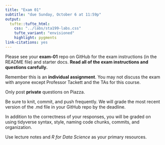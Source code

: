 ```yaml
---
title: "Exam 01"
subtitle: "due Sunday, October 6 at 11:59p"
output: 
  tufte::tufte_html:
    css: "../labs/sta199-labs.css"
    tufte_variant: "envisioned"
    highlight: pygments
link-citations: yes
---
```


Please see your **exam-01** repo on GitHub for the exam instructions (in the README file) and starter docs. **Read all of the exam instructions and questions carefully.**

Remember this is an **individual assignment**. You may not discuss the exam with anyone except Professor Tackett and the TAs for this course.

Only post **private** questions on Piazza.

Be sure to knit, commit, and push frequently. We will grade the most recent version of the .md file in your GitHub repo by the deadline. 


In addition to the correctness of your responses, you will be graded on using tidyverse syntax, style, naming code chunks, commits, and organization.

Use lecture notes and *R for Data Science* as your primary resources.

